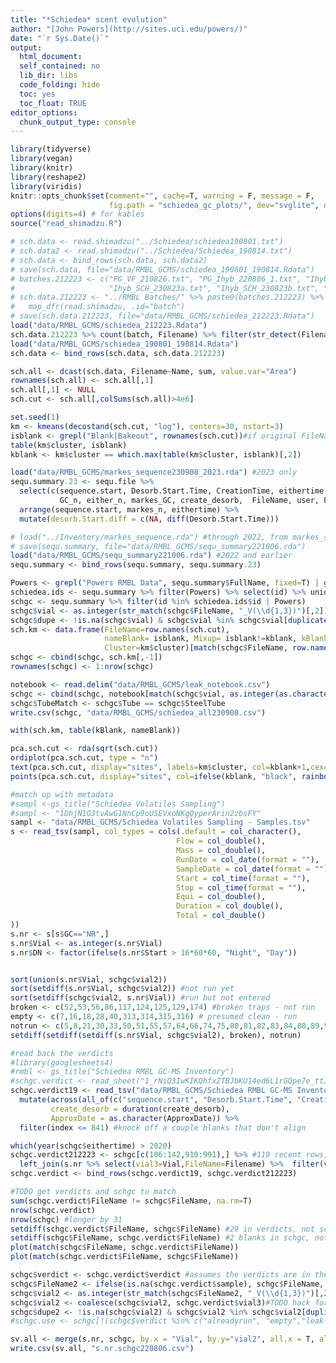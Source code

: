 ```yaml
---
title: "*Schiedea* scent evolution"
author: "[John Powers](http://sites.uci.edu/powers/)"
date: "`r Sys.Date()`"
output:
  html_document:
  self_contained: no
  lib_dir: libs
  code_folding: hide
  toc: yes
  toc_float: TRUE
editor_options: 
  chunk_output_type: console
---
```

  
<style type="text/css">
.main-container { max-width: 1000px; margin-left: 0; margin-right: auto; }
img{ max-width:200%; height: auto; }
td, th { padding : 6px }
</style>
  
```r
library(tidyverse)
library(vegan)
library(knitr)
library(reshape2)
library(viridis)
knitr::opts_chunk$set(comment="", cache=T, warning = F, message = F, 
                      fig.path = "schiedea_gc_plots/", dev="svglite", dev.args=list(fix_text_size=FALSE), fig.height=8, fig.width=8)
options(digits=4) # for kables
source("read_shimadzu.R")
```

```r
# sch.data <- read.shimadzu("../Schiedea/schiedea190801.txt")
# sch.data2 <- read.shimadzu("../Schiedea/Schiedea_190814.txt")
# sch.data <- bind_rows(sch.data, sch.data2)
# save(sch.data, file="data/RMBL_GCMS/schiedea_190801_190814.Rdata")
# batches.212223 <- c("PG_VF_210826.txt", "PG_Ihyb_220806_1.txt", "Ihyb_SCH_230822b.txt",
#                     "Ihyb_SCH_230823a.txt", "Ihyb_SCH_230823b.txt", "PFOL_SCH_230822a.txt","SCH_230829a.txt")
# sch.data.212223 <- "../RMBL Batches/" %>% paste0(batches.212223) %>% set_names(batches.212223) %>%
#   map_dfr(read.shimadzu, .id="batch") 
# save(sch.data.212223, file="data/RMBL_GCMS/schiedea_212223.Rdata")
load("data/RMBL_GCMS/schiedea_212223.Rdata")
sch.data.212223 %>% count(batch, Filename) %>% filter(str_detect(Filename, "SCH"))
load("data/RMBL_GCMS/schiedea_190801_190814.Rdata")
sch.data <- bind_rows(sch.data, sch.data.212223)

sch.all <- dcast(sch.data, Filename~Name, sum, value.var="Area")
rownames(sch.all) <- sch.all[,1]
sch.all[,1] <- NULL
sch.cut <- sch.all[,colSums(sch.all)>4e6]
```


```r
set.seed(1)
km <- kmeans(decostand(sch.cut, "log"), centers=30, nstart=3)
isblank <- grepl("Blank|Bakeout", rownames(sch.cut))#if original FileName says blank
table(km$cluster, isblank)
kblank <- km$cluster == which.max(table(km$cluster, isblank)[,2])

load("data/RMBL_GCMS/markes_sequence230908_2023.rda") #2023 only
sequ.summary.23 <- sequ.file %>% 
  select(c(sequence.start, Desorb.Start.Time, CreationTime, eithertime, status, Tube, markes_n,
           GC_n, either_n, markes_GC, create_desorb,  FileName, user, FullName, id, fuzzy_n)) %>% #columns needed for annotating verdicts
  arrange(sequence.start, markes_n, eithertime) %>%
  mutate(desorb.Start.diff = c(NA, diff(Desorb.Start.Time)))

# load("../Inventory/markes_sequence.rda") #through 2022, from markes_sequence.R
# save(sequ.summary, file="data/RMBL_GCMS/sequ_summary221006.rda")
load("data/RMBL_GCMS/sequ_summary221006.rda") #2022 and earlier
sequ.summary <- bind_rows(sequ.summary, sequ.summary.23)

Powers <- grepl("Powers RMBL Data", sequ.summary$FullName, fixed=T) | grepl("SCH_", sequ.summary$FileName, fixed=T)
schiedea.ids <- sequ.summary %>% filter(Powers) %>% select(id) %>% unique %>% na.omit
schgc <- sequ.summary %>% filter(id %in% schiedea.ids$id | Powers)
schgc$vial <- as.integer(str_match(schgc$FileName, "_V(\\d{1,3})")[,2])
schgc$dupe <- !is.na(schgc$vial) & schgc$vial %in% schgc$vial[duplicated(schgc$vial)]
sch.km <- data.frame(FileName=row.names(sch.cut), 
                     nameBlank= isblank, Mixup= isblank!=kblank, kBlank=kblank,
                     Cluster=km$cluster)[match(schgc$FileName, row.names(sch.cut)),]
schgc <- cbind(schgc, sch.km[,-1])
rownames(schgc) <- 1:nrow(schgc)

notebook <- read.delim("data/RMBL_GCMS/leak_notebook.csv")
schgc <- cbind(schgc, notebook[match(schgc$vial, as.integer(as.character(notebook$Vial)), incomparables=NA),-4])
schgc$TubeMatch <- schgc$Tube == schgc$SteelTube
write.csv(schgc, "data/RMBL_GCMS/schiedea_all230908.csv")

with(sch.km, table(kBlank, nameBlank))
```

```r
pca.sch.cut <- rda(sqrt(sch.cut))
ordiplot(pca.sch.cut, type = "n")
text(pca.sch.cut, display="sites", labels=km$cluster, col=kblank+1,cex=0.5 )
points(pca.sch.cut, display="sites", col=ifelse(kblank, "black", rainbow(k)[km$cluster]), pch=as.integer(isblank)+1)
```

```r
#match up with metadata
#sampl <-gs_title("Schiedea Volatiles Sampling")
#sampl <- "1DhjN1O3tvAwG1NnCp9oUSEVxoNKgQyperArin2zbsFY"
sampl <- "data/RMBL_GCMS/Schiedea Volatiles Sampling - Samples.tsv"
s <- read_tsv(sampl, col_types = cols(.default = col_character(),
                                     Flow = col_double(),
                                     Mass = col_double(),
                                     RunDate = col_date(format = ""),
                                     SampleDate = col_date(format = ""),
                                     Start = col_time(format = ""),
                                     Stop = col_time(format = ""),
                                     Equi = col_double(),
                                     Duration = col_double(),
                                     Total = col_double()
))
s.nr <- s[s$GC=="NR",]
s.nr$Vial <- as.integer(s.nr$Vial)
s.nr$DN <- factor(ifelse(s.nr$Start > 16*60*60, "Night", "Day"))


sort(union(s.nr$Vial, schgc$vial2))
sort(setdiff(s.nr$Vial, schgc$vial2)) #not run yet
sort(setdiff(schgc$vial2, s.nr$Vial)) #run but not entered  
broken <- c(52,53,56,86,117,124,125,129,174) #broken traps - not run
empty <- c(7,16,18,28,40,313,314,315,316) # presumed clean - run
notrun <- c(5,8,21,30,33,50,51,55,57,64,66,74,75,80,81,82,83,84,88,89,91,95,100,102,103,104,107,108,109,11,12,22,23,24,25,26,58,59,60,61,62,63,58,92,94,96,97,98,9, 90, 79, 87, 72, 99)
setdiff(setdiff(setdiff(s.nr$Vial, schgc$vial2), broken), notrun)

#read back the verdicts
#library(googlesheets4)
#rmbl <- gs_title("Schiedea RMBL GC-MS Inventory")
#schgc.verdict <- read_sheet("1_rNiQ3IwKIKQhfxZTBJbKU14ed6L1rGQpe7e_ttJl6Y", na="NA", guess_max=2000)
schgc.verdict19 <- read_tsv("data/RMBL_GCMS/Schiedea RMBL GC-MS Inventory - schiedea_all.tsv") %>% 
  mutate(across(all_of(c("sequence.start", "Desorb.Start.Time", "CreationTime", "eithertime")), ymd_hms),
         create_desorb = duration(create_desorb),
         ApproxDate = as.character(ApproxDate)) %>% 
  filter(index <= 841) #knock off a couple blanks that don't align

which(year(schgc$eithertime) > 2020)
schgc.verdict212223 <- schgc[c(106:142,910:991),] %>% #119 recent rows, was 842:891
  left_join(s.nr %>% select(vial3=Vial,FileName=Filename) %>%  filter(vial3 >=700))  #TODO hack to paste in vial numbers of the new samples
schgc.verdict <- bind_rows(schgc.verdict19, schgc.verdict212223)

#TODO get verdicts and schgc to match
sum(schgc.verdict$FileName != schgc$FileName, na.rm=T)
nrow(schgc.verdict)
nrow(schgc) #longer by 31
setdiff(schgc.verdict$FileName, schgc$FileName) #29 in verdicts, not schgc (all from 2019)
setdiff(schgc$FileName, schgc.verdict$FileName) #2 blanks in schgc, not verdicts (knocked off above)
plot(match(schgc$FileName, schgc.verdict$FileName))
plot(match(schgc.verdict$FileName, schgc$FileName))

schgc$verdict <- schgc.verdict$verdict #assumes the verdicts are in the same row order
schgc$FileName2 <- ifelse(is.na(schgc.verdict$sample), schgc$FileName, schgc.verdict$sample)
schgc$vial2 <- as.integer(str_match(schgc$FileName2, "_V(\\d{1,3})")[,2])
schgc$vial2 <- coalesce(schgc$vial2, schgc.verdict$vial3)#TODO hack for new samples
schgc$dupe2 <- !is.na(schgc$vial2) & schgc$vial2 %in% schgc$vial2[duplicated(schgc$vial2)]
#schgc.use <- schgc[!(schgc$verdict %in% c("alreadyrun", "empty","leak-blank", "notmine", "notrun", "skip-blank", "skip-notrun")),]

sv.all <- merge(s.nr, schgc, by.x = "Vial", by.y="vial2", all.x = T, all.y = T)
write.csv(sv.all, "s.nr.schgc220806.csv")
```

